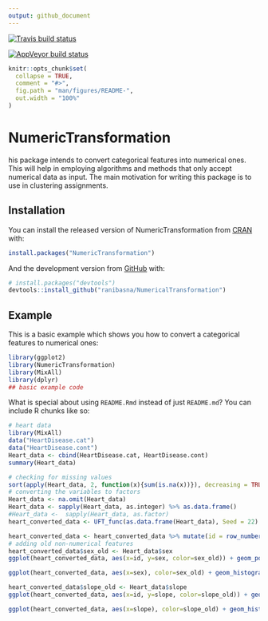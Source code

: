 ```yaml
---
output: github_document
---
```


[![Travis build status](https://travis-ci.com/ranibasna/NumericalTransformation.svg?branch=master)](https://travis-ci.com/ranibasna/NumericalTransformation)

[![AppVeyor build status](https://ci.appveyor.com/api/projects/status/github/ranibasna/NumericalTransformation?branch=master&svg=true)](https://ci.appveyor.com/project/ranibasna/NumericalTransformation)

<!-- README.md is generated from README.Rmd. Please edit that file -->

```r
knitr::opts_chunk$set(
  collapse = TRUE,
  comment = "#>",
  fig.path = "man/figures/README-",
  out.width = "100%"
)
```

# NumericTransformation

his package intends to convert categorical features into numerical ones. This will help in employing algorithms and methods that only accept numerical data as input. The main motivation for writing this package is to use in clustering assignments.


## Installation

You can install the released version of NumericTransformation from [CRAN](https://CRAN.R-project.org) with:

``` r
install.packages("NumericTransformation")
```

And the development version from [GitHub](https://github.com/) with:

``` r
# install.packages("devtools")
devtools::install_github("ranibasna/NumericalTransformation")
```
## Example

This is a basic example which shows you how to convert a categorical features to numerical ones:

```r
library(ggplot2)
library(NumericTransformation)
library(MixAll)
library(dplyr)
## basic example code
```

What is special about using `README.Rmd` instead of just `README.md`? You can include R chunks like so:


```r
# heart data
library(MixAll)
data("HeartDisease.cat")
data("HeartDisease.cont")
Heart_data <- cbind(HeartDisease.cat, HeartDisease.cont)
summary(Heart_data)
```


```r
# checking for missing values
sort(apply(Heart_data, 2, function(x){sum(is.na(x))}), decreasing = TRUE)
# converting the variables to factors
Heart_data <- na.omit(Heart_data)
Heart_data <- sapply(Heart_data, as.integer) %>% as.data.frame()
#Heart_data <-  sapply(Heart_data, as.factor)
heart_converted_data <- UFT_func(as.data.frame(Heart_data), Seed = 22)

```


```r
heart_converted_data <- heart_converted_data %>% mutate(id = row_number())
# adding old non-numerical features
heart_converted_data$sex_old <- Heart_data$sex 
ggplot(heart_converted_data, aes(x=id, y=sex, color=sex_old)) + geom_point()
```
```r
ggplot(heart_converted_data, aes(x=sex), color=sex_old) + geom_histogram(bins = 30, color = "black", fill = "gray") 
```


```r
heart_converted_data$slope_old <- Heart_data$slope
ggplot(heart_converted_data, aes(x=id, y=slope, color=slope_old)) + geom_point()
```

```r
ggplot(heart_converted_data, aes(x=slope), color=slope_old) + geom_histogram(bins = 30, color = "black", fill = "gray") 
```

